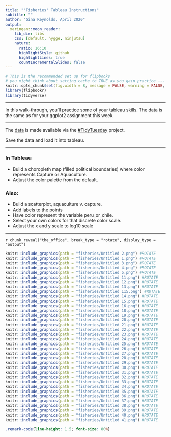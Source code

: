 ```yaml
---
title: "'Fisheries' Tableau Instructions"
subtitle: ""
author: "Gina Reynolds, April 2020"
output:
  xaringan::moon_reader:
    lib_dir: libs
    css: [default, hygge, ninjutsu]
    nature:
      ratio: 16:10
      highlightStyle: github
      highlightLines: true
      countIncrementalSlides: false
---
```




```r
# This is the recommended set up for flipbooks
# you might think about setting cache to TRUE as you gain practice --- building flipbooks from scracth can be time consuming
knitr::opts_chunk$set(fig.width = 8, message = FALSE, warning = FALSE, comment = "", cache = T, fig.retina = 3, out.width = "100%")
library(flipbookr)
library(tidyverse)
```

---

In this walk-through, you'll practice some of your tableau skills.  The data is the same as for your ggplot2 assignment this week. 

---

The [data](https://raw.githubusercontent.com/EvaMaeRey/ggplot2_grammar_guide/master/exercises/fisheries.csv) is made available via the [#TidyTuesday](https://github.com/rfordatascience/tidytuesday) project.  

Save the data and load it into tableau. 

---

### In Tableau

- Build a choropleth map (filled political boundaries) where color represents Capture or Aquaculture.  
- Adjust the color palette from the default. 

### Also:

- Build a scatterplot, aquaculture v. capture.  
- Add labels to the points  
- Have color represent the variable peru_or_chile.  
- Select your own colors for that discrete color scale.  
- Adjust the x and y scale to log10 scale


---


`r chunk_reveal("the_office", break_type = "rotate", display_type = "output")`

```r
knitr::include_graphics(path = "fisheries/Untitled 2.png") #ROTATE
knitr::include_graphics(path = "fisheries/Untitled 1.png") #ROTATE
knitr::include_graphics(path = "fisheries/Untitled 3.png") #ROTATE
knitr::include_graphics(path = "fisheries/Untitled 4.png") #ROTATE
knitr::include_graphics(path = "fisheries/Untitled 5.png") #ROTATE
knitr::include_graphics(path = "fisheries/Untitled 11.png") #ROTATE
knitr::include_graphics(path = "fisheries/Untitled 12.png") #ROTATE
knitr::include_graphics(path = "fisheries/Untitled 13.png") #ROTATE
knitr::include_graphics(path = "fisheries/Untitled 115.png") #ROTATE
knitr::include_graphics(path = "fisheries/Untitled 14.png") #ROTATE
knitr::include_graphics(path = "fisheries/Untitled 15.png") #ROTATE
knitr::include_graphics(path = "fisheries/Untitled 16.png") #ROTATE
knitr::include_graphics(path = "fisheries/Untitled 18.png") #ROTATE
knitr::include_graphics(path = "fisheries/Untitled 19.png") #ROTATE
knitr::include_graphics(path = "fisheries/Untitled 20.png") #ROTATE
knitr::include_graphics(path = "fisheries/Untitled 21.png") #ROTATE
knitr::include_graphics(path = "fisheries/Untitled 22.png") #ROTATE
knitr::include_graphics(path = "fisheries/Untitled 23.png") #ROTATE
knitr::include_graphics(path = "fisheries/Untitled 24.png") #ROTATE
knitr::include_graphics(path = "fisheries/Untitled 25.png") #ROTATE
knitr::include_graphics(path = "fisheries/Untitled 26.png") #ROTATE
knitr::include_graphics(path = "fisheries/Untitled 27.png") #ROTATE
knitr::include_graphics(path = "fisheries/Untitled 28.png") #ROTATE
knitr::include_graphics(path = "fisheries/Untitled 29.png") #ROTATE
knitr::include_graphics(path = "fisheries/Untitled 30.png") #ROTATE
knitr::include_graphics(path = "fisheries/Untitled 31.png") #ROTATE
knitr::include_graphics(path = "fisheries/Untitled 32.png") #ROTATE
knitr::include_graphics(path = "fisheries/Untitled 33.png") #ROTATE
knitr::include_graphics(path = "fisheries/Untitled 34.png") #ROTATE
knitr::include_graphics(path = "fisheries/Untitled 35.png") #ROTATE
knitr::include_graphics(path = "fisheries/Untitled 36.png") #ROTATE
knitr::include_graphics(path = "fisheries/Untitled 37.png") #ROTATE
knitr::include_graphics(path = "fisheries/Untitled 38.png") #ROTATE
knitr::include_graphics(path = "fisheries/Untitled 39.png") #ROTATE
knitr::include_graphics(path = "fisheries/Untitled 40.png") #ROTATE
knitr::include_graphics(path = "fisheries/Untitled 41.png") #ROTATE
```




```css
.remark-code{line-height: 1.5; font-size: 80%}
```
